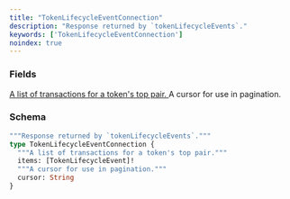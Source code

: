 ```yaml
---
title: "TokenLifecycleEventConnection"
description: "Response returned by `tokenLifecycleEvents`."
keywords: ['TokenLifecycleEventConnection']
noindex: true
---
```


### Fields

<a href="/api-reference/types/tokenlifecycleevent">
  <ResponseField name="items" type="[TokenLifecycleEvent]!" required>
    A list of transactions for a token's top pair.
  </ResponseField>
</a>

<ResponseField name="cursor" type="String">
  A cursor for use in pagination.
</ResponseField>

### Schema


```graphql 
"""Response returned by `tokenLifecycleEvents`."""
type TokenLifecycleEventConnection {
  """A list of transactions for a token's top pair."""
  items: [TokenLifecycleEvent]!
  """A cursor for use in pagination."""
  cursor: String
}
```
